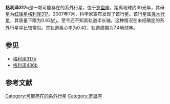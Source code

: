{{Starbox begin
| name=格利澤317c
}}
{{Starbox observe
| epoch = J2000.0
| constell = [[Pyxis|Pyxis]]
| ra={{RA|08|40|59.24}}
| dec={{DEC|-23|27|23.3}}
| appmag_v=11.98 }}

{{Starbox character
| class=M2.5V
| variable=none reported
}}
{{Starbox astrometry
| radial_v= 87.8
| prop_mo_ra= -438 
| prop_mo_dec= 794
| parallax=65.3
| p_error=0.5
| parallax_footnote=
}}
{{Starbox catalog |
| names = [[Gliese_Catalogue_of_Nearby_Stars|GJ]] 317, [[Luyten_Five-Tenths_catalogue|LFT]] 538, [[Luyten_Half-Second_catalogue|LHS]] 2037, [[Luyten_Proper-Motion_catalogue|LPM]] 296, [[Luyten_Two-Tenths_catalogue|LTT]] 3215
}}
{{Starbox detail
| mass = 0.42 ± 0.05
| luminosity =
| temperature = 3510 ± 50
| metal_fe=+0.3
}}
{{Starbox reference
| Simbad = GJ+317
| NSTED = GJ+317
| EPE = GJ+317
}}
{{Starbox end}}

'''格利泽317c'''是一颗可能存在的系外行星，位于[[罗盘座|罗盘座]]，距离地球约30光年，其母星为[[红矮星|红矮星]][[格利泽317|格利泽317]]。2007年7月，科学家宣布发现了该行星。该行星属[[类木行星|类木行星]]，其质量下限为0.83[[木星质量|''M''<sub>''J''</sub>]]。至今还不知其轨道半长轴，这种情况在未经确定的系外行星中比较常见。其轨道离心率为0.42，轨道周期为7.4地球年。

==参见==
* [[格利泽317b|格利泽317b]]
* [[格利泽436b|格利泽436b]]

==参考文献==
{{Reflist|2}}
{{Sky|08|40|59.21|-|23|27|22.6|29.9}}

[[Category:可能存在的系外行星|Category:可能存在的系外行星]]
[[Category:罗盘座|Category:罗盘座]]


{{系外行星小作品}}